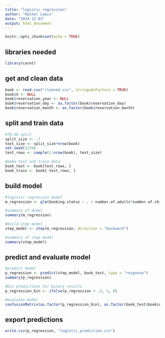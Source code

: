 ```yaml
---
title: "logistic regression"
author: "Rachel Lewis"
date: "2024-12-03"
output: html_document
---
```


```r
knitr::opts_chunk$set(echo = TRUE)
```

## libraries needed

```r
library(caret)
```


## get and clean data

```r
book <- read.csv("cleaned.csv", stringsAsFactors = TRUE)
book$X <- NULL
book$reservation_year <- NULL
book$reservation_day <- as.factor(book$reservation_day)
book$reservation_month <- as.factor(book$reservation_month)
```

## split and train data

```r
#70:30 split
split_size <- .7
test_size <- split_size*nrow(book)
set.seed(1234)
test_rows <- sample(1:nrow(book), test_size)

#make test and train data
book_test <- book[test_rows, ]
book_train <- book[-test_rows, ]
```

## build model

```r
#logistic regression model
m_regression <- glm(booking.status ~ . + number.of.adults*number.of.children + number.of.adults*average.price + average.price*number.of.weekend.nights + car.parking.space*number.of.children + number.of.adults*reservation_month + average.price*reservation_month, data = book_train, family = "binomial")

#summary of model
summary(m_regression)

#build step model
step_model <- step(m_regression, direction = "backward")

#summary of step model
summary(step_model)
```

## predict and evaluate model

```r
#predict model
p_regression <- predict(step_model, book_test, type = "response")
summary(p_regression)

#bin predictions for binary results
p_regression_bin <- ifelse(p_regression > .5, 1, 0)

#evaluate model
confusionMatrix(as.factor(p_regression_bin), as.factor(book_test$booking.status), positive = "1")
```

## export predictions

```r
write.csv(p_regression, "logistic_prediction.csv")
```









